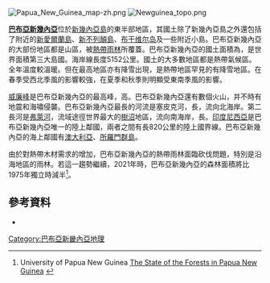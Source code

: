 [[Image:Papua_New_Guinea_map-zh.png|right]]
[[Image:Newguinea_topo.png|right]]

'''[[巴布亞新幾內亞|巴布亞新幾內亞]]'''位於[[新幾內亞島|新幾內亞島]]的東半部地區，其國土除了新幾內亞島之外還包括了附近的[[新愛爾蘭島|新愛爾蘭島]]、[[新不列顛島|新不列顛島]]、[[布干维尔岛|布干维尔岛]]及一些附近小島。巴布亞新幾內亞的大部份地區都是山區，被[[熱帶雨林|熱帶雨林]]所覆蓋。巴布亞新幾內亞的國土面積為{{convert|462,840|km2|mi2|abbr=on}}，是世界面積第三大島國。海岸線長度5152公里。國土的大多數地區都是熱帶氣候區。全年溫度較溫暖。但在最高地區亦有降雪出現，是熱帶地區罕見的有降雪地區。在春季受西北季風的影響較強，在夏季和秋季則明顯受東南季風的影響。

[[威廉峰|威廉峰]]是巴布亞新幾內亞的最高峰，高{{convert|4,509|m|feet|abbr=on}}。巴布亞新幾內亞還有數個火山，并不時有地震和海嘯侵襲。巴布亞新幾內亞最長的河流是塞皮克河，長{{convert|1,126|km|mi|abbr=on}}，流向北海岸。第二長河是[[弗萊河|弗萊河]]，流域途徑世界最大的[[樹沼|樹沼]]地區，流向南海岸，長{{convert|1,050|km|mi|abbr=on}}。[[印度尼西亞|印度尼西亞]]是巴布亞新幾內亞唯一的陸上鄰國，兩者之間有長820公里的陸上國界線。巴布亞新幾內亞的海上鄰國有[[澳大利亞|澳大利亞]]、[[所羅門群島|所羅門群島]]。

由於對熱帶木材需求的增加，巴布亞新幾內亞的熱帶雨林面臨砍伐問題，特別是沿海地區的雨林。若這一趨勢繼續，2021年時，巴布亞新幾內亞的森林面積將比1975年獨立時減半<ref>University of Papua New Guinea [http://gis.mortonblacketer.com.au/upngis/Downloads/State%20of%20Forests%20of%20PNG.pdf The State of the Forests in Papua New Guinea] {{webarchive|url=https://web.archive.org/web/20080719092448/http://gis.mortonblacketer.com.au/upngis/Downloads/State%20of%20Forests%20of%20PNG.pdf |date=2008-07-19 }}</ref>。

==參考資料==
{{Reflist}}
* {{cite web | title=CIA World Factbook | url=https://www.cia.gov/library/publications/the-world-factbook/geos/pp.html | accessdate=2006-05-25 | archive-date=2011-04-10 | archive-url=https://web.archive.org/web/20110410104447/https://www.cia.gov/library/publications/the-world-factbook/geos/pp.html | dead-url=no }}
{{大洋洲題目|地理}}
[[Category:巴布亞新畿內亞地理|Category:巴布亞新畿內亞地理]]
